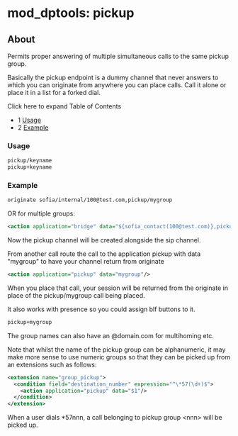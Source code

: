 
# mod_dptools: pickup 

 

## About

Permits proper answering of multiple simultaneous calls to the same pickup group.

Basically the pickup endpoint is a dummy channel that never answers to which you can originate from anywhere you can place calls. Call it alone or place it in a list for a forked dial.

Click here to expand Table of Contents

* 1 [Usage](#usage)
* 2 [Example](#example)

### Usage

```xml
pickup/keyname
pickup+keyname
```

### Example

```xml
originate sofia/internal/100@test.com,pickup/mygroup
```

OR for multiple groups:

```xml
<action application="bridge" data="${sofia_contact(100@test.com)},pickup/mygroup,pickup/mygroup2"/>
```

Now the pickup channel will be created alongside the sip channel.

From another call route the call to the application pickup with data "mygroup" to have your channel return from originate

```xml
<action application="pickup" data="mygroup"/>
```

When you place that call, your session will be returned from the originate in place of the pickup/mygroup call being placed.

It also works with presence so you could assign blf buttons to it.

```xml
pickup+mygroup
```

The group names can also have an @domain.com for multihoming etc.

Note that whilst the name of the pickup group can be alphanumeric, it may make more sense to use numeric groups so that they can be picked up from an extensions such as follows:

```xml
<extension name="group_pickup">
  <condition field="destination_number" expression="^\*57(\d+)$">
    <action application="pickup" data="$1"/>
  </condition>
</extension>
```

When a user dials \*57nnn, a call belonging to pickup group &lt;nnn> will be picked up.


